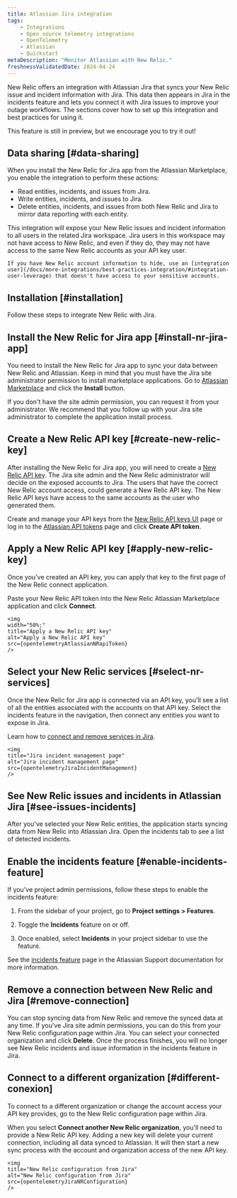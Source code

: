```yaml
---
title: Atlassian Jira integration
tags:
    - Integrations
    - Open source telemetry integrations
    - OpenTelemetry
    - Atlassian
    - Quickstart
metaDescription: "Monitor Atlassian with New Relic."
freshnessValidatedDate: 2024-04-24
---
```






New Relic offers an integration with Atlassian Jira that syncs your New Relic issue and incident information with Jira. This data then appears in Jira in the incidents feature and lets you connect it with Jira issues to improve your outage workflows. The sections cover how to set up this integration and best practices for using it.

<Callout title="PREVIEW FEATURE">
    This feature is still in preview, but we encourage you to try it out!
</Callout>


## Data sharing [#data-sharing]

When you install the New Relic for Jira app from the Atlassian Marketplace, you enable the integration to perform these actions:

* Read entities, incidents, and issues from Jira.
* Write entities, incidents, and issues to Jira.
* Delete entities, incidents, and issues from both New Relic and Jira to mirror data reporting with each entity.

<Callout variant="caution">
    This integration will expose your New Relic issues and incident information to all users in the related Jira workspace. Jira users in this workspace may not have access to New Relic, and even if they do, they may not have access to the same New Relic accounts as your API key user. 

    If you have New Relic account information to hide, use an [integration user](/docs/more-integrations/best-practices-integration/#integration-user-leverage) that doesn't have access to your sensitive accounts.
</Callout>


## Installation [#installation]

Follow these steps to integrate New Relic with Jira.

<Steps>
<Step>

## Install the New Relic for Jira app [#install-nr-jira-app]

You need to install the New Relic for Jira app to sync your data between New Relic and Atlassian. Keep in mind that you must have the Jira site administrator permission to install marketplace applications. Go to [Atlassian Marketplace](https://marketplace.atlassian.com/apps/1233828/new-relic-for-jira?tab=overview&hosting=cloud) and click the **Install** button.

<Callout variant="tip">
    If you don't have the site admin permission, you can request it from your administrator. We recommend that you follow up with your Jira site administrator to complete the application install process.
</Callout>

</Step>
<Step>

## Create a New Relic API key [#create-new-relic-key]

After installing the New Relic for Jira app, you will need to create a [New Relic API key](/docs/apis/intro-apis/new-relic-api-keys/). The Jira site admin and the New Relic administrator will decide on the exposed accounts to Jira. The users that have the correct New Relic account access, could generate a New Relic API key. The New Relic API keys have access to the same accounts as the user who generated them.

Create and manage your API keys from the [New Relic API keys UI](https://one.newrelic.com/launcher/api-keys-ui.api-keys-launcher) page or log in to the [Atlassian API tokens](https://id.atlassian.com/manage-profile/security/api-tokens) page and click **Create API token**.

</Step>

<Step>

## Apply a New Relic API key [#apply-new-relic-key]

Once you've created an API key, you can apply that key to the first page of the New Relic connect application. 

Paste your New Relic API token into the New Relic Atlassian Marketplace application and click **Connect**.

    <img
    width="50%;"
    title="Apply a New Relic API key"
    alt="Apply a New Relic API key"
    src={opentelemetryAtlassianNRapiToken}
    />


</Step>
<Step>

## Select your New Relic services [#select-nr-services]

Once the New Relic for Jira app is connected via an API key, you'll see a list of all the entities associated with the accounts on that API key. Select the incidents feature in the navigation, then connect any entities you want to expose in Jira.

Learn how to [connect and remove services in Jira](https://support.atlassian.com/jira-software-cloud/docs/connect-jira-service-management-services-to-jira-software/).

    <img
    title="Jira incident management page"
    alt="Jira incident management page"
    src={opentelemetryJiraIncidentManagement}
    />


</Step>
<Step>

## See New Relic issues and incidents in Atlassian Jira [#see-issues-incidents]

After you've selected your New Relic entities, the application starts syncing data from New Relic into Atlassian Jira. Open the incidents tab to see a list of detected incidents.


</Step>

</Steps>

## Enable the incidents feature [#enable-incidents-feature]

If you've project admin permissions, follow these steps to enable the incidents feature:

1. From the sidebar of your project, go to <DoNotTranslate>**Project settings > Features**</DoNotTranslate>.

2. Toggle the <DoNotTranslate>**Incidents**</DoNotTranslate> feature on or off.

3. Once enabled, select <DoNotTranslate>**Incidents**</DoNotTranslate> in your project sidebar to use the feature.


See the [incidents feature](https://support.atlassian.com/jira-software-cloud/docs/what-is-the-incidents-feature/) page in the Atlassian Support documentation for more information.


## Remove a connection between New Relic and Jira [#remove-connection]

You can stop syncing data from New Relic and remove the synced data at any time. If you've Jira site admin permissions, you can do this from your New Relic configuration page within Jira. You can select your connected organization and click <DoNotTranslate>**Delete**</DoNotTranslate>. Once the process finishes, you will no longer see New Relic incidents and issue information in the incidents feature in Jira.


## Connect to a different organization [#different-conexion]

To connect to a different organization or change the account access your API key provides, go to the New Relic configuration page within Jira.

When you select <DoNotTranslate>**Connect another New Relic organization**</DoNotTranslate>, you'll need to provide a New Relic API key. Adding a new key will delete your current connection, including all data synced to Atlassian. It will then start a new sync process with the account and organization access of the new API key.


    <img
    title="New Relic configuration from Jira"
    alt="New Relic configuration from Jira"
    src={opentelemetryJiraNRConfiguration}
    />


